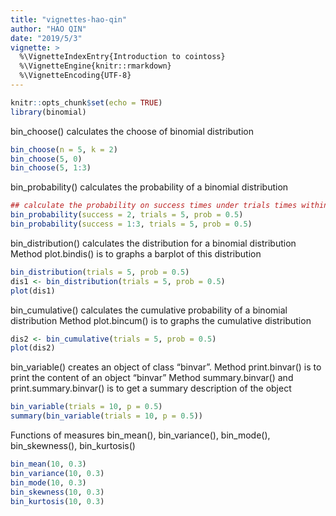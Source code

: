 ```yaml
---
title: "vignettes-hao-qin"
author: "HAO QIN"
date: "2019/5/3"
vignette: >
  %\VignetteIndexEntry{Introduction to cointoss}
  %\VignetteEngine{knitr::rmarkdown}
  %\VignetteEncoding{UTF-8}
---
```


```r
knitr::opts_chunk$set(echo = TRUE)
library(binomial)
```


bin_choose() calculates the choose of binomial distribution

```r
bin_choose(n = 5, k = 2)
bin_choose(5, 0) 
bin_choose(5, 1:3)
```

bin_probability() calculates the probability of a binomial distribution

```r
## calculate the probability on success times under trials times within certain successful probabilities
bin_probability(success = 2, trials = 5, prob = 0.5)
bin_probability(success = 1:3, trials = 5, prob = 0.5)

```

bin_distribution() calculates the distribution for a binomial distribution
Method plot.bindis() is to graphs a barplot of this distribution
```r
bin_distribution(trials = 5, prob = 0.5)
dis1 <- bin_distribution(trials = 5, prob = 0.5) 
plot(dis1)
```

bin_cumulative() calculates the cumulative probability of a binomial distribution
Method plot.bincum() is to graphs the cumulative distribution 
```r
dis2 <- bin_cumulative(trials = 5, prob = 0.5)
plot(dis2)
```

bin_variable() creates an object of class "binvar".
Method print.binvar() is to print the content of an object "binvar"
Method summary.binvar() and print.summary.binvar() is to get a summary description of the object
```r
bin_variable(trials = 10, p = 0.5)
summary(bin_variable(trials = 10, p = 0.5))
```


Functions of measures 
bin_mean(), bin_variance(),  bin_mode(), bin_skewness(), bin_kurtosis()
  
```r
bin_mean(10, 0.3)
bin_variance(10, 0.3)
bin_mode(10, 0.3)
bin_skewness(10, 0.3)
bin_kurtosis(10, 0.3)
```
